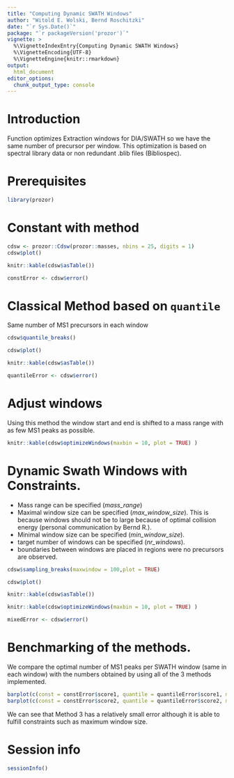 ```yaml
---
title: "Computing Dynamic SWATH Windows"
author: "Witold E. Wolski, Bernd Roschitzki"
date: "`r Sys.Date()`"
package: "`r packageVersion('prozor')`"
vignette: >
  %\VignetteIndexEntry{Computing Dynamic SWATH Windows}
  %\VignetteEncoding{UTF-8}
  %\VignetteEngine{knitr::rmarkdown}
output: 
  html_document
editor_options: 
  chunk_output_type: console
---
```



# Introduction

Function optimizes Extraction windows for DIA/SWATH so we have the same number of precursor per window. This optimization is based on spectral library data or non redundant .blib files (Bibliospec).

# Prerequisites

```r
library(prozor)

```

# Constant with method


```r
cdsw <- prozor::Cdsw(prozor::masses, nbins = 25, digits = 1)
cdsw$plot()

```


```r
knitr::kable(cdsw$asTable())
```


```r
constError <- cdsw$error()
```

# Classical Method based on `quantile`

Same number of MS1 precursors in each window

```r
cdsw$quantile_breaks()
```

```r
cdsw$plot()
```

```r
knitr::kable(cdsw$asTable())
```


```r
quantileError <- cdsw$error()
```

# Adjust windows

Using this method the window start and end is shifted to a mass range with as few MS1 peaks as possible.

```r
knitr::kable(cdsw$optimizeWindows(maxbin = 10, plot = TRUE) )
```

# Dynamic Swath Windows with Constraints.


- Mass range can be specified (*mass\_range*)
- Maximal window size can be specified (*max\_window\_size*). This is because windows should not be to large because of optimal collision energy (personal communication by Bernd R.).
- Minimal window size can be specified (*min\_window\_size*).
- target number of windows can be specified (*nr\_windows*).
- boundaries between windows are placed in regions were no precursors are observed.


```r
cdsw$sampling_breaks(maxwindow = 100,plot = TRUE)
```

```r
cdsw$plot()
```

```r
knitr::kable(cdsw$asTable())
```

```r
knitr::kable(cdsw$optimizeWindows(maxbin = 10, plot = TRUE) )
```

```r
mixedError <- cdsw$error()
```


# Benchmarking of the methods.

We compare the optimal number of MS1 peaks per SWATH window (same in each window) with the numbers obtained by using all of the 3 methods implemented.  

```r
barplot(c(const = constError$score1, quantile = quantileError$score1, mixed = mixedError$score1),ylab = "Manhattan distance")
barplot(c(const = constError$score2, quantile = quantileError$score2, mixed = mixedError$score2),ylab = "Euclidean distance")

```
We can see that Method 3 has a relatively small error although it is able to fulfill constraints such as maximum window size.

# Session info


```r
sessionInfo()
```





